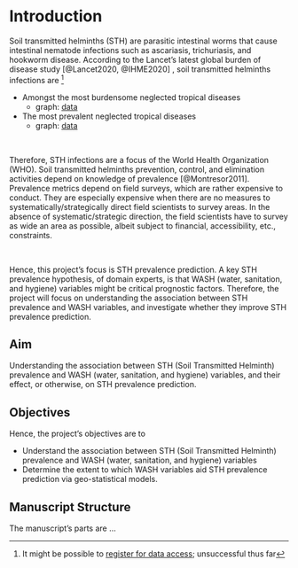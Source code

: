 
# Introduction

Soil transmitted helminths (STH) are parasitic intestinal worms that cause intestinal nematode infections such as ascariasis, trichuriasis, and hookworm disease.  According to the Lancet's latest global burden of disease study [@Lancet2020, @IHME2020] , soil transmitted helminths infections are ^[It might be possible to [register for data access](https://ghdx.healthdata.org/gbd-2019); unsuccessful thus far]

* Amongst the most burdensome neglected tropical diseases
  * graph: [data](https://vizhub.healthdata.org/gbd-compare/)
* The most prevalent neglected tropical diseases
  * graph: [data](https://vizhub.healthdata.org/gbd-compare/)

<br>

Therefore, STH infections are a focus of the World Health Organization (WHO).  Soil transmitted helminths prevention, control, and
elimination activities depend on knowledge of prevalence [@Montresor2011].  Prevalence metrics depend on field
surveys, which are rather expensive to conduct. They are especially expensive when there are no measures to systematically/strategically
direct field scientists to survey areas.  In the absence of systematic/strategic direction, the field scientists have to survey as wide an area as
possible, albeit subject to financial, accessibility, etc., constraints.

<br>

Hence, this project's focus is STH prevalence prediction. A key STH prevalence hypothesis, of domain experts, is that WASH (water, sanitation, and hygiene)
variables might be critical prognostic factors.  Therefore, the project will focus on understanding the association between STH
prevalence and WASH variables, and investigate whether they improve STH prevalence prediction.

## Aim

Understanding the association between STH (Soil Transmitted Helminth) prevalence and WASH (water, sanitation, and hygiene) variables, and their effect, or otherwise, on STH prevalence prediction.

## Objectives

Hence, the project's objectives are to

* Understand the association between STH (Soil Transmitted Helminth) prevalence and WASH (water, sanitation, and hygiene) variables
* Determine the extent to which WASH variables aid STH prevalence prediction via geo-statistical models.


## Manuscript Structure

The manuscript's parts are ...

